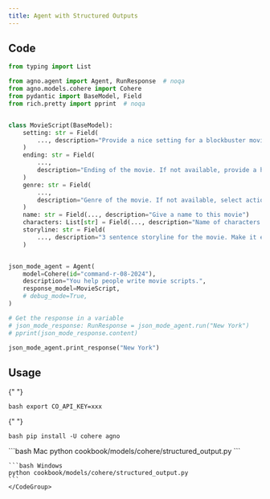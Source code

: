 ```yaml
---
title: Agent with Structured Outputs
---
```


## Code

```python cookbook/models/cohere/structured_output.py
from typing import List

from agno.agent import Agent, RunResponse  # noqa
from agno.models.cohere import Cohere
from pydantic import BaseModel, Field
from rich.pretty import pprint  # noqa


class MovieScript(BaseModel):
    setting: str = Field(
        ..., description="Provide a nice setting for a blockbuster movie."
    )
    ending: str = Field(
        ...,
        description="Ending of the movie. If not available, provide a happy ending.",
    )
    genre: str = Field(
        ...,
        description="Genre of the movie. If not available, select action, thriller or romantic comedy.",
    )
    name: str = Field(..., description="Give a name to this movie")
    characters: List[str] = Field(..., description="Name of characters for this movie.")
    storyline: str = Field(
        ..., description="3 sentence storyline for the movie. Make it exciting!"
    )


json_mode_agent = Agent(
    model=Cohere(id="command-r-08-2024"),
    description="You help people write movie scripts.",
    response_model=MovieScript,
    # debug_mode=True,
)

# Get the response in a variable
# json_mode_response: RunResponse = json_mode_agent.run("New York")
# pprint(json_mode_response.content)

json_mode_agent.print_response("New York")
```

## Usage

<Steps>
  <Snippet file="create-venv-step.mdx" />

{" "}

<Step title="Set your API key">```bash export CO_API_KEY=xxx ```</Step>

{" "}

<Step title="Install libraries">```bash pip install -U cohere agno ```</Step>

  <Step title="Run Agent">
    <CodeGroup>
    ```bash Mac
    python cookbook/models/cohere/structured_output.py
    ```

    ```bash Windows
    python cookbook/models/cohere/structured_output.py
    ```
    </CodeGroup>

  </Step>
</Steps>
